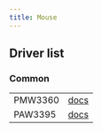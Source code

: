```yaml
---
title: Mouse
---
```


## Driver list

### Common

|         |                                                                                                          |
| ------- | -------------------------------------------------------------------------------------------------------- |
| PMW3360 | [docs](https://docs.rs/rktk-drivers-common/latest/rktk_drivers_common/mouse/pmw3360/struct.Pmw3360.html) |
| PAW3395 | [docs](https://docs.rs/rktk-drivers-common/latest/rktk_drivers_common/mouse/paw3395/struct.Paw3395.html) |
